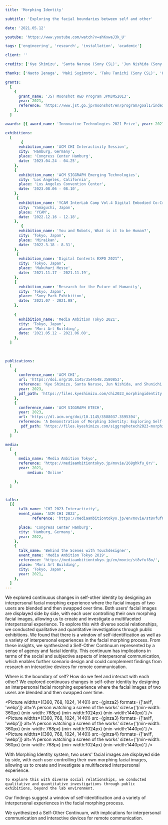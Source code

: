 ```yaml
---
title: 'Morphing Identity'

subtitle: 'Exploring the facial boundaries between self and other'

date: '2021.05.12'

youtube: 'https://www.youtube.com/watch?v=ahKxwaJ3k_U'

tags: ['engineering', 'research', 'installation', 'academic']

client: ''

credits: ['Kye Shimizu', 'Santa Naruse (Sony CSL)', 'Jun Nishida (Sony CSL / University of Maryland)', 'Shunichi Kasahara (Sony CSL)']

thanks: ['Naoto Ienaga', 'Maki Sugimoto', 'Taku Tanichi (Sony CSL)', 'Kazuma Takada (Sony CSL / OIST)']

grants:
  [
    {
      grant_name: 'JST Moonshot R&D Program JPMJMS2013',
      year: 2021,
      reference: 'https://www.jst.go.jp/moonshot/en/program/goal1/index.html',
    },
  ]

awards: [{ award_name: 'Innovative Technologies 2021 Prize', year: 2021 }]

exhibitions:
  [
       {
      exhibition_name: 'ACM CHI Interactivity Session',
      city: 'Hamburg, Germany',
      place: 'Congress Center Hamburg',
      date: '2023.04.24 - 04.25',
    },
    {
      exhibition_name: 'ACM SIGGRAPH Emerging Technologies',
      city: 'Los Angeles, California',
      place: 'Los Angeles Convention Center',
      date: '2023.08.06 - 08.10',
    },
     {
      exhibition_name: 'YCAM InterLab Camp Vol.4 Digital Embodied Co-Creations',
      city: 'Yamaguchi, Japan',
      place: 'YCAM',
      date: '2022.12.16 - 12.18',
    },
       {
      exhibition_name: 'You and Robots, What is it to be Human?',
      city: 'Tokyo, Japan',
      place: 'Miraikan',
      date: '2022.3.18 - 8.31',
    },
     {
      exhibition_name: 'Digital Contents EXPO 2021”',
      city: 'Tokyo, Japan',
      place: 'Makuhari Messe',
      date: '2021.11.17 - 2021.11.19',
    },
    {
      exhibition_name: 'Research for the Future of Humanity',
      city: 'Tokyo, Japan',
      place: 'Sony Park Exhibition',
      date: '2021.07 - 2021.08',
    },
 
    {
      exhibition_name: 'Media Ambition Tokyo 2021',
      city: 'Tokyo, Japan',
      place: 'Mori Art Building',
      date: '2021.05.12 - 2021.06.08',
    },
  ]
 
   

publications:
  [
    {
      conference_name: 'ACM CHI',
      url: 'https://doi.org/10.1145/3544548.3580853',
      reference: 'Kye Shimizu, Santa Naruse, Jun Nishida, and Shunichi Kasahara. 2023. Morphing Identity: Exploring Self-Other Identity Continuum through Interpersonal Facial Morphing Experience. In Proceedings of the 2023 CHI Conference on Human Factors in Computing Systems (CHI ’23), April 23– 28, 2023, Hamburg, Germany. ACM, New York, NY, USA, 15 pages. https://doi.org/10.1145/3544548.3580853',
      year: 2023,
      pdf_path: 'https://files.kyeshimizu.com/chi2023_morphingidentity.pdf'
    },
    {
      conference_name: 'ACM SIGGRAPH ETECH',
      year: 2023,
      url: 'https://dl.acm.org/doi/10.1145/3588037.3595394',
      reference: 'A Demonstration of Morphing Identity: Exploring Self-Other Identity Continuum through Interpersonal Facial Morphing Kye Shimizu, Santa Naruse, Jun Nishida, and Shunichi Kasahara. 2023. ACM SIGGRAPH 2023 Emerging Technologies. https://dl.acm.org/doi/10.1145/3588037.3595394',
       pdf_path: 'https://files.kyeshimizu.com/siggraphetech2023-morphing-identity.pdf'
    },
  ]

media:
  [
    {
      media_name: 'Media Ambition Tokyo',
      reference: 'https://mediaambitiontokyo.jp/movie/268ghkfu_8r/',
      year: 2021,
          medium: 'Online'

    },
  ]


talks:
  [{
      talk_name: 'CHI 2023 Interactivity',
      event_name: 'ACM CHI 2023',
            reference: 'https://mediaambitiontokyo.jp/en/movie/st8vfuf8o/',

      place: 'Congress Center Hamburg',
      city: 'Hamburg, Germany',
      year: 2022,
    },
    {
      talk_name: 'Behind the Scenes with Touchdesigner',
      event_name: 'Media Ambition Tokyo 2019',
      reference: 'https://mediaambitiontokyo.jp/en/movie/st8vfuf8o/',
      place: 'Mori Art Building',
      city: 'Tokyo, Japan',
      year: 2021,
    },
  ]
---
```



<TextSection>
  <p>
    We explored continuous changes in self-other identity by designing an interpersonal facial
    morphing experience where the facial images of two users are blended and then swapped over time.
    Both users’ facial images are displayed side by side, with each user controlling their own
    morphing facial images, allowing us to create and investigate a multifaceted interpersonal
    experience. To explore this with diverse social relationships, we conducted qualitative and
    quantitative investigations through public exhibitions. We found that there is a window of
    self-identification as well as a variety of interpersonal experiences in the facial morphing
    process. From these insights, we synthesized a Self-Other Continuum represented by a sense of
    agency and facial identity. This continuum has implications in terms of the social and
    subjective aspects of interpersonal communication, which enables further scenario design and
    could complement findings from research on interactive devices for remote communication.
  </p>
</TextSection>
<Spacer size={16} />

<TextSection>
  <p>
    Where is the boundary of self? How do we feel and interact with each other? We explored
    continuous changes in self-other identity by designing an interpersonal facial morphing
    experience where the facial images of two users are blended and then swapped over time.
  </p>
</TextSection>
<Spacer size={32} />
<div className="grid grid-cols-2 gap-4 ">
<Picture widths={[360, 768, 1024, 1440]} src={ginza1} formats={['avif', 'webp']} alt='A person watching a screen of the works'  sizes={'(min-width: 360px) (min-width: 768px) (min-width:1024px)  (min-width:1440px)'}  />

<Picture widths={[360, 768, 1024, 1440]} src={ginza2} formats={['avif', 'webp']} alt='A person watching a screen of the works'  sizes={'(min-width: 360px) (min-width: 768px) (min-width:1024px)  (min-width:1440px)'} />
<Picture widths={[360, 768, 1024, 1440]} src={ginza3} formats={['avif', 'webp']} alt='A person watching a screen of the works'  sizes={'(min-width: 360px) (min-width: 768px) (min-width:1024px)  (min-width:1440px)'} />
<Picture widths={[360, 768, 1024, 1440]} src={ginza4} formats={['avif', 'webp']} alt='A person watching a screen of the works'  sizes={'(min-width: 360px) (min-width: 768px) (min-width:1024px)  (min-width:1440px)'} />
</div>
<Spacer size={32} />
<TextSection>
  <p>
    With Morphing Identity system, two users' facial images are displayed side by side, with each
    user controlling their own morphing facial images, allowing us to create and investigate a
    multifaceted interpersonal experience.

    To explore this with diverse social relationships, we conducted qualitative and quantitative investigations through public exhibitions, beyond the lab environment.

  </p>
</TextSection>
<Spacer size={32} />
<VideoPlayer client:only='react'  url={frontmatter.youtube}></VideoPlayer>
<Spacer size={32} />
<TextSection>
  <p>
   Our findings suggest a window of self-identification and a variety of interpersonal experiences in the facial morphing process.
   
   We synthesized a Self-Other Continuum, with implications for interpersonal communication and interactive devices for remote communication.

  </p>
</TextSection>
<Spacer size={32} />
<Picture widths={[360, 768, 1024, 1440]} src={chi2023} formats={['avif', 'webp']} alt='A person watching a screen of the works' />
<Picture widths={[360, 768, 1024, 1440]}className="w-full" src={chi2023demo} formats={['avif', 'webp']} alt='A person watching a screen of the works' />
<div className="md:grid md:grid-cols-2 md:grid-rows-1 gap-4 grid-flow-row flex flex-col">
<Picture widths={[360, 768, 1024, 1440]} src={ycam1} formats={['avif', 'webp']} alt='A person watching a screen of the works'  className="object-cover h-full w-auto" />
<Picture widths={[360, 768, 1024, 1440]} src={ycam2} formats={['avif', 'webp']} alt='A person watching a screen of the works' className="object-cover h-full w-auto" />
</div>
